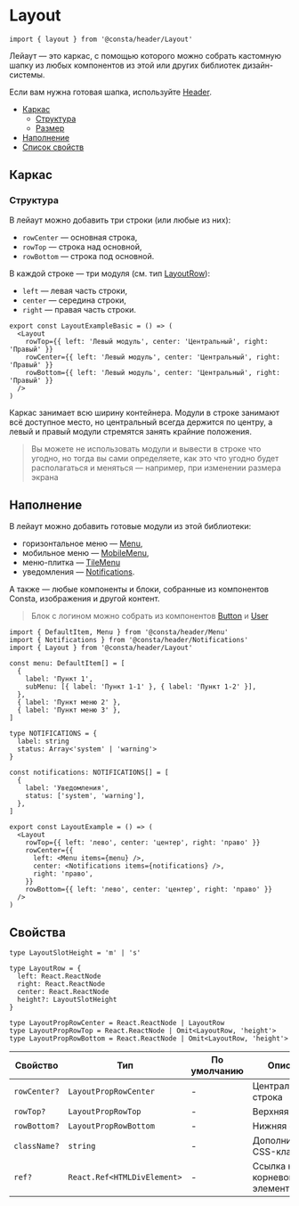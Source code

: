 
# Layout

```tsx
import { layout } from '@consta/header/Layout'
```

Лейаут — это каркас, с помощью которого можно собрать кастомную шапку из любых компонентов из этой или других библиотек дизайн-системы.

Если вам нужна готовая шапка, используйте [Header](?path=/docs/components-header--playground).

- [Каркас](#каркас)
  - [Структура](#структура)
  - [Размер](#размер)
- [Наполнение](#наполнение)
- [Список свойств](#свойства)

## Каркас

### Структура

В лейаут можно добавить три строки (или любые из них):

- `rowCenter` — основная строка,
- `rowTop` — строка над основной,
- `rowBottom` — строка под основной.

В каждой строке — три модуля (см. тип [LayoutRow](#свойства)):

- `left` — левая часть строки,
- `center` — середина строки,
- `right` — правая часть строки.

```tsx
export const LayoutExampleBasic = () => (
  <Layout
    rowTop={{ left: 'Левый модуль', center: 'Центральный', right: 'Правый' }}
    rowCenter={{ left: 'Левый модуль', center: 'Центральный', right: 'Правый' }}
    rowBottom={{ left: 'Левый модуль', center: 'Центральный', right: 'Правый' }}
  />
)
```

<LayoutExampleBasic />

Каркас занимает всю ширину контейнера. Модули в строке занимают всё доступное место, но центральный всегда держится по центру, а левый и правый модули стремятся занять крайние положения.

> Вы можете не использовать модули и вывести в строке что угодно, но тогда вы сами определяете, как это что угодно будет располагаться и меняться — например, при изменении размера экрана

## Наполнение

В лейаут можно добавить готовые модули из этой библиотеки:

- горизонтальное меню — [Menu](http://localhost:6006/?path=/docs/components-menu--playground),
- мобильное меню — [MobileMenu](http://localhost:6006/?path=/docs/components-mobilemenu--playground),
- меню-плитка — [TileMenu](http://localhost:6006/?path=/docs/components-tilemenu--playground)
- уведомления — [Notifications](?path=/docs/components-notifications--playground).

А также — любые компоненты и блоки, собранные из компонентов Consta, изображения и другой контент.

> Блок с логином можно собрать из компонентов [Button](https://consta-uikit.vercel.app/?path=/docs/components-button--playground) и [User](https://consta-uikit.vercel.app/?path=/docs/components-user--playground)

```tsx
import { DefaultItem, Menu } from '@consta/header/Menu'
import { Notifications } from '@consta/header/Notifications'
import { Layout } from '@consta/header/Layout'

const menu: DefaultItem[] = [
  {
    label: 'Пункт 1',
    subMenu: [{ label: 'Пункт 1-1' }, { label: 'Пункт 1-2' }],
  },
  { label: 'Пункт меню 2' },
  { label: 'Пункт меню 3' },
]

type NOTIFICATIONS = {
  label: string
  status: Array<'system' | 'warning'>
}

const notifications: NOTIFICATIONS[] = [
  {
    label: 'Уведомления',
    status: ['system', 'warning'],
  },
]

export const LayoutExample = () => (
  <Layout
    rowTop={{ left: 'лево', center: 'центер', right: 'право' }}
    rowCenter={{
      left: <Menu items={menu} />,
      center: <Notifications items={notifications} />,
      right: 'право',
    }}
    rowBottom={{ left: 'лево', center: 'центер', right: 'право' }}
  />
)
```

<LayoutExample />

## Свойства

```tsx
type LayoutSlotHeight = 'm' | 's'

type LayoutRow = {
  left: React.ReactNode
  right: React.ReactNode
  center: React.ReactNode
  height?: LayoutSlotHeight
}

type LayoutPropRowCenter = React.ReactNode | LayoutRow
type LayoutPropRowTop = React.ReactNode | Omit<LayoutRow, 'height'>
type LayoutPropRowBottom = React.ReactNode | Omit<LayoutRow, 'height'>
```

| Свойство     | Тип                         | По умолчанию | Описание                       |
| ------------ | --------------------------- | ------------ | ------------------------------ |
| `rowCenter?` | `LayoutPropRowCenter`       | -            | Центральная строка             |
| `rowTop?`    | `LayoutPropRowTop`          | -            | Верхняя строка                 |
| `rowBottom?` | `LayoutPropRowBottom`       | -            | Нижняя строка                  |
| `className?` | `string`                    | -            | Дополнительный CSS-класс       |
| `ref?`       | `React.Ref<HTMLDivElement>` | -            | Ссылка на корневой DOM-элемент |
